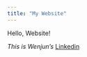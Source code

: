 ---
title: "My Website"
---

Hello, Website!

_This is Wenjun's _[Linkedin](https://www.linkedin.com/in/gaowenjun/)